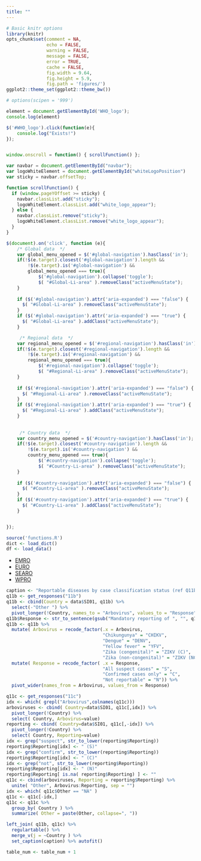 ```yaml
---
title: ""
---
```


```r
# Basic knitr options
library(knitr)
opts_chunk$set(comment = NA, 
               echo = FALSE,
               warning = FALSE, 
               message = FALSE, 
               error = TRUE, 
               cache = FALSE,
               fig.width = 9.64,
               fig.height = 5.9,
               fig.path = 'figures/')
ggplot2::theme_set(ggplot2::theme_bw())

# options(scipen = '999')
```

```js
element = document.getElementById('WHO_logo');
console.log(element)

$('#WHO_logo').click(function(e){
    console.log("Exists!")
});


window.onscroll = function() { scrollFunction() };

var navbar = document.getElementById("navbar");
var logoWhiteElement = document.getElementById("whiteLogoPosition")
var sticky = navbar.offsetTop;

function scrollFunction() {
  if (window.pageYOffset >= sticky) {
    navbar.classList.add("sticky");
    logoWhiteElement.classList.add("white_logo_appear");
  } else {
    navbar.classList.remove("sticky");
    logoWhiteElement.classList.remove("white_logo_appear");
  }
}

$(document).on('click', function (e){
    /* Global data  */
    var global_menu_opened = $('#global-navigation').hasClass('in');
    if(!$(e.target).closest('#global-navigation').length &&
        !$(e.target).is('#global-navigation') &&
        global_menu_opened === true){
            $('#global-navigation').collapse('toggle');
            $( "#Global-Li-area" ).removeClass("activeMenuState");
    }
    
    if ($('#global-navigation').attr('aria-expanded') === "false") {
      $( "#Global-Li-area" ).removeClass("activeMenuState");
    }
    if ($('#global-navigation').attr('aria-expanded') === "true") {
      $( "#Global-Li-area" ).addClass("activeMenuState");
    }

     /* Regional data  */
    var regional_menu_opened = $('#regional-navigation').hasClass('in');
    if(!$(e.target).closest('#regional-navigation').length &&
        !$(e.target).is('#regional-navigation') &&
        regional_menu_opened === true){
            $('#regional-navigation').collapse('toggle');
            $( "#Regional-Li-area" ).removeClass("activeMenuState");
    }
    
    if ($('#regional-navigation').attr('aria-expanded') === "false") {
      $( "#Regional-Li-area" ).removeClass("activeMenuState");
    }
    if ($('#regional-navigation').attr('aria-expanded') === "true") {
      $( "#Regional-Li-area" ).addClass("activeMenuState");
    }
     
     
     /* Country data  */
    var country_menu_opened = $('#country-navigation').hasClass('in');
    if(!$(e.target).closest('#country-navigation').length &&
        !$(e.target).is('#country-navigation') &&
        country_menu_opened === true){
            $('#country-navigation').collapse('toggle');
            $( "#Country-Li-area" ).removeClass("activeMenuState");
    }
    
    if ($('#country-navigation').attr('aria-expanded') === "false") {
      $( "#Country-Li-area" ).removeClass("activeMenuState");
    }
    if ($('#country-navigation').attr('aria-expanded') === "true") {
      $( "#Country-Li-area" ).addClass("activeMenuState");
    }


});

```

```r
source('functions.R')
dict <- load_dict()
df <- load_data()
```

<ul class="custom_tabbar">
  <li><a href="index.html">EMRO</a></li>
  <li><a href="index.html">EURO</a></li>
  <li class="custom_tabbar__list-active"><a href="index.html">SEARO</a></li>
  <li><a href="index.html">WPRO</a></li>
</ul>

```r

caption <- "Reportable diseases by case classification status (ref Q11b, 11c)"
q11b <- get_responses("11b")
q11b <- cbind(Country = data$SI01, q11b) %>%
  select(-"Other ") %>% 
  pivot_longer(!Country, names_to = "Arbovirus", values_to = "Response")
q11b$Response <- str_to_sentence(gsub("Mandatory reporting of ", "", q11b$Response))
q11b <- q11b %>%
  mutate( Arbovirus = recode_factor(.x = Arbovirus,
                                    "Chikungunya" = "CHIKV",
                                    "Dengue" = "DENV",
                                    "Yellow fever" = "YFV",
                                    "Zika (congenital)" = "ZIKV (C)",
                                    "Zika (non-congenital)" = "ZIKV (NC)")) %>%
  mutate( Response = recode_factor( .x = Response,
                                    "All suspect cases" = "S",
                                    "Confirmed cases only" = "C",
                                    "Not reportable" = "N")) %>%
  pivot_wider(names_from = Arbovirus, values_from = Response) 

q11c <- get_responses("11c")
idx <- which( grepl("Arbovirus",colnames(q11c)))
arboviruses <- cbind( Country=data$SI01, q11c[,idx]) %>%
  pivot_longer(!Country) %>%
  select( Country, Arbovirus=value)
reporting <- cbind( Country=data$SI01, q11c[,-idx]) %>%
  pivot_longer(!Country) %>%
  select( Country, Reporting=value)
idx <- grep("suspect", str_to_lower(reporting$Reporting))
reporting$Reporting[idx] <- " (S)"
idx <- grep("confirm", str_to_lower(reporting$Reporting))
reporting$Reporting[idx] <- " (C)"
idx <- grep("not", str_to_lower(reporting$Reporting))
reporting$Reporting[idx] <- " (N)"
reporting$Reporting[ is.na( reporting$Reporting) ] <- ""
q11c <- cbind(arboviruses, Reporting = reporting$Reporting) %>%
  unite( "Other", Arbovirus:Reporting, sep = "")
idx <- which( q11c$Other == "NA" )
q11c <- q11c[-idx,]
q11c <- q11c %>% 
  group_by( Country ) %>% 
  summarize( Other = paste(Other, collapse=", "))

left_join( q11b, q11c) %>%
  regulartable() %>%
  merge_v(j = ~Country ) %>% 
  set_caption(caption) %>% autofit()

table_num <- table_num + 1


```

